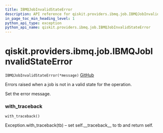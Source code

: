 ```yaml
---
title: IBMQJobInvalidStateError
description: API reference for qiskit.providers.ibmq.job.IBMQJobInvalidStateError
in_page_toc_min_heading_level: 1
python_api_type: exception
python_api_name: qiskit.providers.ibmq.job.IBMQJobInvalidStateError
---
```


# qiskit.providers.ibmq.job.IBMQJobInvalidStateError

<span id="qiskit.providers.ibmq.job.IBMQJobInvalidStateError" />

`IBMQJobInvalidStateError(*message)` [GitHub](https://github.com/qiskit/qiskit-ibmq-provider/tree/stable/0.14/qiskit/providers/ibmq/job/exceptions.py "view source code")

Errors raised when a job is not in a valid state for the operation.

Set the error message.

### with\_traceback

<span id="qiskit.providers.ibmq.job.IBMQJobInvalidStateError.with_traceback" />

`with_traceback()`

Exception.with\_traceback(tb) – set self.\_\_traceback\_\_ to tb and return self.


